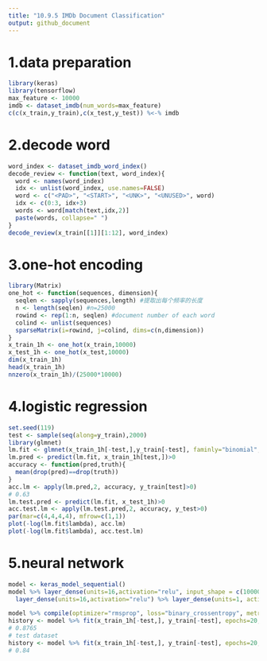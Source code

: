 ```yaml
---
title: "10.9.5 IMDb Document Classification"
output: github_document
---
```


# 1.data preparation
```R
library(keras)
library(tensorflow)
max_feature <- 10000
imdb <- dataset_imdb(num_words=max_feature)
c(c(x_train,y_train),c(x_test,y_test)) %<-% imdb
```

# 2.decode word
```R
word_index <- dataset_imdb_word_index()
decode_review <- function(text, word_index){
  word <- names(word_index)
  idx <- unlist(word_index, use.names=FALSE)
  word <- c("<PAD>", "<START>", "<UNK>", "<UNUSED>", word)
  idx <- c(0:3, idx+3)
  words <- word[match(text,idx,2)]
  paste(words, collapse=" ")
}
decode_review(x_train[[1]][1:12], word_index)
```

# 3.one-hot encoding
```R
library(Matrix)
one_hot <- function(sequences, dimension){
  seqlen <- sapply(sequences,length) #提取出每个频率的长度
  n <- length(seqlen) #n=25000
  rowind <- rep(1:n, seqlen) #document number of each word
  colind <- unlist(sequences)
  sparseMatrix(i=rowind, j=colind, dims=c(n,dimension))
}
x_train_1h <- one_hot(x_train,10000)
x_test_1h <- one_hot(x_test,10000)
dim(x_train_1h)
head(x_train_1h)
nnzero(x_train_1h)/(25000*10000)


```

# 4.logistic regression
```R
set.seed(119)
test <- sample(seq(along=y_train),2000)
library(glmnet)
lm.fit <- glmnet(x_train_1h[-test,],y_train[-test], faminly="binomial", standardize=FALSE)
lm.pred <- predict(lm.fit, x_train_1h[test,])>0
accuracy <- function(pred,truth){
  mean(drop(pred)==drop(truth))
}
acc.lm <- apply(lm.pred,2, accuracy, y_train[test]>0)
# 0.63
lm.test.pred <- predict(lm.fit, x_test_1h)>0
acc.test.lm <- apply(lm.test.pred,2, accuracy, y_test>0)
par(mar=c(4,4,4,4), mfrow=c(1,1))
plot(-log(lm.fit$lambda), acc.lm)
plot(-log(lm.fit$lambda), acc.test.lm)
```

# 5.neural network
```R
model <- keras_model_sequential()
model %>% layer_dense(units=16,activation="relu", input_shape = c(10000)) %>% 
  layer_dense(units=16,activation="relu") %>% layer_dense(units=1, activation = "sigmoid")

model %>% compile(optimizer="rmsprop", loss="binary_crossentropy", metrics=c("accuracy"))
history <- model %>% fit(x_train_1h[-test,], y_train[-test], epochs=20, batch_size=512, validation_data=list(x_train_1h[test,], y_train[test]))
# 0.8765
# test dataset
history <- model %>% fit(x_train_1h[-test,], y_train[-test], epochs=20, batch_size=512, validation_data=list(x_test_1h, y_test))
# 0.84
```